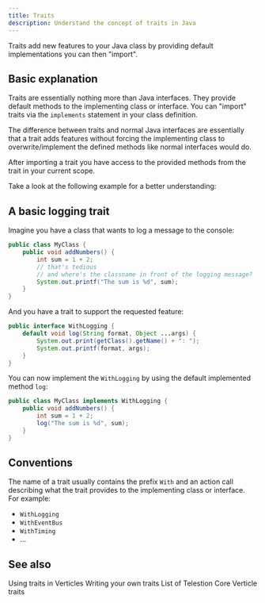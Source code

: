 ```yaml
---
title: Traits
description: Understand the concept of traits in Java
---
```


<!--
Concept
=======

=== When to use this template:
Use this template when you need to describe a concept, technology,
or something similar. In other words: whenever you need to write an
article that describes a concept where the concept's name can be the
article's title (e.g., "Vert. x", "Verticle", "Event Bus")

=== When not to use this template:
Do not use these templates for articles that give context on how
to use/approach the topic. Instead, it would be best if you used a guide for that.

Writing a guide and a concept article are not mutually exclusive. Instead,
you should, in most cases, write both, where the concept gives a brief overview
of what it is, and the guide is a longer article explaining best practices on using
it.

E.g.:
Concept: Event Bus
Guide: Interacting with the Event Bus


=== Writing tips:
- Write in the present tense
- Use neutral pronouns (they/them instead of he/she and him/her)
- Be respectful to everyone
- Be aware of the potential for cultural misunderstandings
-->

<!-- Relevant imports: -->


<!-- Brief Description (1-3 lines) of the concept: -->

Traits add new features to your Java class by providing default implementations
you can then "import".

## Basic explanation

Traits are essentially nothing more than Java interfaces. They provide default
methods to the implementing class or interface. You can "import" traits via the
`implements` statement in your class definition.

The difference between traits and normal Java interfaces are essentially that a
trait adds features without forcing the implementing class to
overwrite/implement the defined methods like normal interfaces would do.

After importing a trait you have access to the provided methods from the trait
in your current scope.

Take a look at the following example for a better understanding:

## A basic logging trait

Imagine you have a class that wants to log a message to the console:

```java title="MyClass.java"
public class MyClass {
	public void addNumbers() {
		int sum = 1 + 2;
		// that's tedious
		// and where's the classname in front of the logging message?
		System.out.printf("The sum is %d", sum);
	}
}
```

And you have a trait to support the requested feature:

```java title="WithLogging.java"
public interface WithLogging {
	default void log(String format, Object ...args) {
		System.out.print(getClass().getName() + ": ");
		System.out.printf(format, args);
	}
}
```

You can now implement the `WithLogging` by using the default implemented method
`log`:

```java title="MyClass.java" {1,4}
public class MyClass implements WithLogging {
	public void addNumbers() {
		int sum = 1 + 2;
		log("The sum is %d", sum);
	}
}
```

## Conventions

The name of a trait usually contains the prefix `With` and an action call
describing what the trait provides to the implementing class or interface. For
example:

- `WithLogging`
- `WithEventBus`
- `WithTiming`
- ...

## See also

<Reference to="/application/tutorials/using-traits-in-verticles/">
	Using traits in Verticles
</Reference>

<Reference to="/application/guides/writing-your-own-traits/">
	Writing your own traits
</Reference>

<Reference to="https://javadoc.io/doc/de.wuespace.telestion/telestion-api/latest/de/wuespace/telestion/api/verticle/trait/package-summary.html">
	List of Telestion Core Verticle traits
</Reference>

<!--
Snippets
--------

<Reference to="../other-article">
		Relative Link to other article
</Reference>

<Reference to="https://www.example.com">
		Example Website
</Reference>
-->
